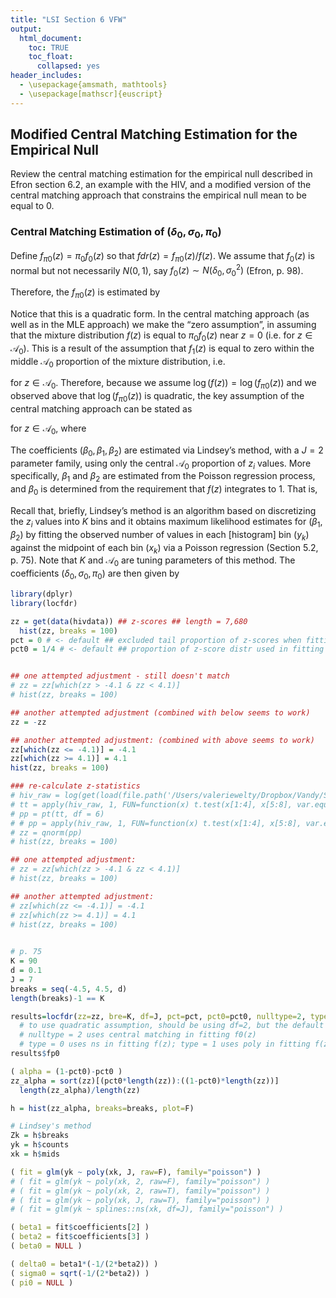 ```yaml
---
title: "LSI Section 6 VFW"
output:
  html_document:
    toc: TRUE
    toc_float:
      collapsed: yes
header_includes:
  - \usepackage{amsmath, mathtools}
  - \usepackage[mathscr]{euscript}
---
```

  
## Modified Central Matching Estimation for the Empirical Null

Review the central matching estimation for the empirical null described in Efron section 6.2, an example with the HIV<!-- and simulated data -->, and a modified version of the central matching approach that constrains the empirical null mean to be equal to 0.   
  
### Central Matching Estimation of $(\delta_0, \sigma_0, \pi_0)$

Define $f_{\pi 0}(z) = \pi_0 f_0(z)$ so that $fdr(z) = f_{\pi 0}(z)/f(z)$. We assume that $f_0(z)$ is normal but not necessarily $N(0, 1)$, say $f_0(z) \sim N(\delta_0, \sigma_0^2)$ (Efron, p. 98). 

Therefore, the $f_{\pi 0}(z)$ is estimated by 

\begin{align}
f_{\pi 0}(z) & = \pi_0 f_0(z) \\
& = \pi_0 \cdot \left[ \frac{1}{\sqrt{2 \pi \sigma_0^2}} \exp \left[ \frac{-1}{2 \sigma_0^2} (z - \delta_0^2) \right] \right] \\
& = \pi_0 \cdot (2 \pi \sigma_0^2)^{-1/2} \cdot \exp \left[-\frac{1}{2} \left( \frac{z^2}{\sigma_0^2} - \frac{2 z \delta_0}{\sigma_0^2} + \frac{\delta_0^2}{\sigma_0^2} \right)  \right] \\
& \text {and} \\
\log (f_{\pi 0}(z)) & = \log (\pi_0) - \frac{1}{2} \log(2 \pi \sigma_0^2) + \left[-\frac{1}{2} \left( \frac{1}{\sigma_0^2} z^2 - \frac{2 \delta_0}{\sigma_0^2} z  + \frac{\delta_0^2}{\sigma_0^2} \right)  \right] \\
& = \left[\log(\pi_0) - \frac{1}{2} \left( \log(2\pi \sigma_0^2) + \frac{\delta_0^2}{\sigma_0^2 } \right) \right] + \frac{\delta_0}{\sigma_0^2} z - \frac{1}{2\sigma_0^2} z^2.
\end{align}

Notice that this is a quadratic form. In the central matching approach (as well as in the MLE approach) we make the "zero assumption", in assuming that the mixture distribution $f(z)$ is equal to  $\pi_0 f_0(z)$ near $z=0$ (i.e. for $z \in \mathscr{A}_0$). This is a result of the assumption that $f_1(z)$ is equal to zero within the middle $\mathscr{A}_0$ proportion of the mixture distribution, i.e.

\begin{align}
f(z) & = \pi_0 f_0(z) + (1-\pi_0) \cdot 0 \\
& = \pi_0 f_0(z) \\
& = f_{\pi 0}(z)
\end{align} 

for $z \in \mathscr{A}_0$. Therefore, because we assume $\log(f(z)) = \log(f_{\pi 0}(z))$ and we observed above that $\log(f_{\pi 0}(z))$ is quadratic, the key assumption of the central matching approach can be stated as 

\begin{align}
\log(f(z)) = \log(f_{\pi 0}(z)) = \beta_0 + \beta_1 z + \beta_2 z^2 \\
\end{align}

for $z \in \mathscr{A}_0$, where 

\begin{align}
\beta_0 & = \log(\pi_0) - \frac{1}{2} \left( \log(2\pi \sigma_0^2) + \frac{\delta_0^2}{\sigma_0^2 } \right) \\
\beta_1 & = \frac{\delta_0}{\sigma_0^2} \\
\beta_2 & = - \frac{1}{2\sigma_0^2}. \\
\end{align}

The coefficients $(\beta_0, \beta_1, \beta_2)$ are estimated via Lindsey's method, with a $J=2$ parameter family, using only the central $\mathscr{A}_0$ proportion of $z_i$ values. More specifically, $\beta_1$ and $\beta_2$ are estimated from the Poisson regression process, and $\beta_0$ is determined from the requirement that $f(z)$ integrates to 1. That is, 

\begin{align}
\beta_0 & : \\
& \int f(z) dz = 1 \\
& \int \exp (\beta_0 + \beta_1 z + \beta_2 z^2) dz = 1 \\
& ... \\
& ... 
\end{align}



Recall that, briefly, Lindsey's method is an algorithm based on discretizing the $z_i$ values into $K$ bins and it obtains maximum likelihood estimates for $(\beta_1, \beta_2)$ by fitting the observed number of values in each [histogram] bin ($y_k$) against the midpoint of each bin ($x_k$) via a Poisson regression (Section 5.2, p. 75). Note that $K$ and $\mathscr{A}_0$ are tuning parameters of this method. The coefficients $(\delta_0, \sigma_0, \pi_0)$ are then given by

\begin{align}
\sigma_0 & = \sqrt{-\frac{1}{2 \beta_2}} \\
\delta_0 & = \beta_1 \sigma_0^2 \\
& = \beta_1 \left( -\frac{1}{2 \beta_2} \right) \\
\pi_0 & = \exp \left[\beta_0 + \frac{1}{2} \left( \log (2\pi \sigma_0^2) + \frac{\delta_0^2}{\sigma_0^2}  \right)  \right] \\
& = \exp \left[\beta_0 + \frac{1}{2} \left( \log (2\pi \sigma_0^2) + \frac{\beta_1^2 \sigma_0^4}{\sigma_0^2}  \right)  \right] \\
& = \exp \left[\beta_0 + \frac{1}{2} \left( \log (2\pi \sigma_0^2) + \beta_1^2 \sigma_0^2  \right)  \right] \\
& = \exp \left[\beta_0 + \frac{1}{2} \left( \log \left(2\pi \left( -\frac{1}{2 \beta_2} \right) \right) + \beta_1^2 \left( -\frac{1}{2 \beta_2} \right) \right)  \right] \\
& = \exp \left[ \beta_0 + \frac{1}{2} \left( \log (-\pi) - \log (\beta_2) - \frac{\beta_1^2}{2 \beta_2} \right) \right]
\end{align}


```r
library(dplyr)
library(locfdr)

zz = get(data(hivdata)) ## z-scores ## length = 7,680
  hist(zz, breaks = 100)
pct = 0 # <- default ## excluded tail proportion of z-scores when fitting f(z)
pct0 = 1/4 # <- default ## proportion of z-score distr used in fitting null density by central matching; if vector, provides lower and upper tail cutoffs, and if scalar, provides lower tail cutoff


## one attempted adjustment - still doesn't match
# zz = zz[which(zz > -4.1 & zz < 4.1)]
# hist(zz, breaks = 100)

## another attempted adjustment (combined with below seems to work)
zz = -zz

## another attempted adjustment: (combined with above seems to work)
zz[which(zz <= -4.1)] = -4.1
zz[which(zz >= 4.1)] = 4.1
hist(zz, breaks = 100)

### re-calculate z-statistics
# hiv_raw = log(get(load(file.path('/Users/valeriewelty/Dropbox/Vandy/SEDS Lab Group/SEDSLab/LSI Book/Data and Programs', 'hivdata.Rda'))), base = exp(1))
# tt = apply(hiv_raw, 1, FUN=function(x) t.test(x[1:4], x[5:8], var.equal = TRUE)$statistic)
# pp = pt(tt, df = 6)
# # pp = apply(hiv_raw, 1, FUN=function(x) t.test(x[1:4], x[5:8], var.equal = TRUE)$p.value)
# zz = qnorm(pp)
# hist(zz, breaks = 100)

## one attempted adjustment: 
# zz = zz[which(zz > -4.1 & zz < 4.1)]
# hist(zz, breaks = 100)

## another attempted adjustment:
# zz[which(zz <= -4.1)] = -4.1
# zz[which(zz >= 4.1)] = 4.1
# hist(zz, breaks = 100)
  
```

```r
# p. 75
K = 90
d = 0.1
J = 7
breaks = seq(-4.5, 4.5, d)
length(breaks)-1 == K
```

```r
results=locfdr(zz=zz, bre=K, df=J, pct=pct, pct0=pct0, nulltype=2, type=1)
  # to use quadratic assumption, should be using df=2, but the default of 7 produces matching results
  # nulltype = 2 uses central matching in fitting f0(z)
  # type = 0 uses ns in fitting f(z); type = 1 uses poly in fitting f(z)
results$fp0
```


```r
( alpha = (1-pct0)-pct0 )
zz_alpha = sort(zz)[(pct0*length(zz)):((1-pct0)*length(zz))]
  length(zz_alpha)/length(zz)

h = hist(zz_alpha, breaks=breaks, plot=F)

# Lindsey's method
Zk = h$breaks
yk = h$counts
xk = h$mids

( fit = glm(yk ~ poly(xk, J, raw=F), family="poisson") )
# ( fit = glm(yk ~ poly(xk, 2, raw=F), family="poisson") )
# ( fit = glm(yk ~ poly(xk, 2, raw=T), family="poisson") )
# ( fit = glm(yk ~ poly(xk, J, raw=T), family="poisson") )
# ( fit = glm(yk ~ splines::ns(xk, df=J), family="poisson") )

( beta1 = fit$coefficients[2] )
( beta2 = fit$coefficients[3] )
( beta0 = NULL )

( delta0 = beta1*(-1/(2*beta2)) )
( sigma0 = sqrt(-1/(2*beta2)) )
( pi0 = NULL )

```

<!-- 
### Central Matching Estimation for $\delta_0 = 0$

Now, we take a similar approach but instead we require that the null distribution have mean 0, while allowing the variance to differ, i.e. let $f_0(z) \sim N(0, \sigma_0^2)$. 
-->

